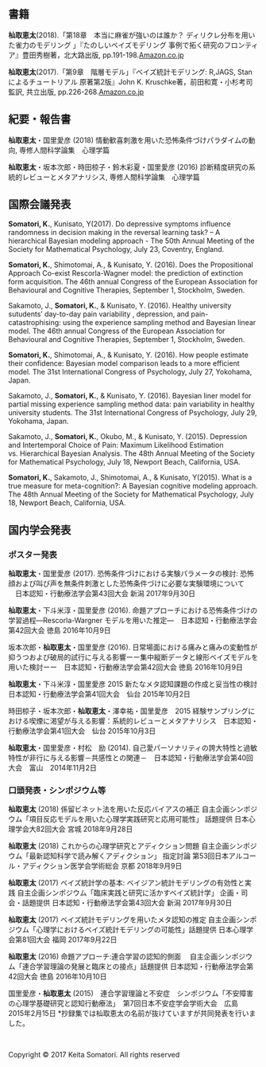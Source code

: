 <br />
<br />


## 書籍

**杣取恵太**(2018).「第18章　本当に麻雀が強いのは誰か？
ディリクレ分布を用いた雀力のモデリング 」『たのしいベイズモデリング 事例で拓く研究のフロンティア』豊田秀樹著，北大路出版, pp.191-198.[Amazon.co.jp](https://www.amazon.co.jp/%E3%81%9F%E3%81%AE%E3%81%97%E3%81%84%E3%83%99%E3%82%A4%E3%82%BA%E3%83%A2%E3%83%87%E3%83%AA%E3%83%B3%E3%82%B0-%E4%BA%8B%E4%BE%8B%E3%81%A7%E6%8B%93%E3%81%8F%E7%A0%94%E7%A9%B6%E3%81%AE%E3%83%95%E3%83%AD%E3%83%B3%E3%83%86%E3%82%A3%E3%82%A2-%E8%B1%8A%E7%94%B0-%E7%A7%80%E6%A8%B9/dp/4762830402)

**杣取恵太**(2017).「第9章　階層モデル」『ベイズ統計モデリング: R,JAGS, Stanによるチュートリアル 原著第2版』John K. Kruschke著，前田和寛・小杉考司監訳, 共立出版, pp.226-268.[Amazon.co.jp](https://www.amazon.co.jp/%E3%83%99%E3%82%A4%E3%82%BA%E7%B5%B1%E8%A8%88%E3%83%A2%E3%83%87%E3%83%AA%E3%83%B3%E3%82%B0-R-JAGS-Stan%E3%81%AB%E3%82%88%E3%82%8B%E3%83%81%E3%83%A5%E3%83%BC%E3%83%88%E3%83%AA%E3%82%A2%E3%83%AB-%E5%8E%9F%E8%91%97%E7%AC%AC2%E7%89%88/dp/4320113160)

## 紀要・報告書

**杣取恵太**・国里愛彦 (2018) 情動歓喜刺激を用いた恐怖条件づけパラダイムの動向, 専修人間科学論集　心理学篇

**杣取恵太**・坂本次郎・時田椋子・鈴木彩夏・国里愛彦 (2016) 診断精度研究の系統的レビューとメタアナリシス, 専修人間科学論集　心理学篇

## 国際会議発表

**Somatori, K.**, Kunisato, Y(2017). Do depressive symptoms influence randomness in decision making in the reversal learning task? – A hierarchical Bayesian modeling approach - The 50th Annual Meeting of the Society for Mathematical Psychology, July 23, Coventry, England.

**Somatori, K.**, Shimotomai, A., & Kunisato, Y. (2016). Does the Propositional Approach Co-exist Rescorla-Wagner model: the prediction of extinction form acquisition. The 46th annual Congress of the European Association for Behavioural and Cognitive Therapies, September 1, Stockholm, Sweden.

Sakamoto, J., **Somatori, K.**, & Kunisato, Y. (2016). Healthy university sutudents' day-to-day pain variability , depression, and pain-catastrophising: using the experience sampling method and Bayesian linear model. The 46th annual Congress of the European Association for Behavioural and Cognitive Therapies, September 1, Stockholm, Sweden.

**Somatori, K.**, Shimotomai, A., & Kunisato, Y. (2016). How people estimate their confidence: Bayesian model comparison leads to a more efficient model. The 31st International Congress of Psychology, July 27, Yokohama, Japan.

Sakamoto, J., **Somatori, K.**, & Kunisato, Y. (2016). Bayesian liner model for partial missing experience sampling method data: pain variability in healthy university students. The 31st International Congress of Psychology, July 29, Yokohama, Japan.

Sakamoto, J., **Somatori, K.**, Okubo, M., & Kunisato, Y. (2015). Depression and Intertemporal Choice of Pain: Maximum Likelihood Estimation vs. Hierarchical Bayesian Analysis. The 48th Annual Meeting of the Society for Mathematical Psychology, July 18, Newport Beach, California, USA.

**Somatori, K.**, Sakamoto, J., Shimotomai, A., & Kunisato, Y(2015). What is a true measure for meta-cognition?: A Bayesian cognitive modeling approach. The 48th Annual Meeting of the Society for Mathematical Psychology, July 18, Newport Beach, California, USA.

## 国内学会発表

### ポスター発表

**杣取恵太**・国里愛彦 (2017). 恐怖条件づけにおける実験パラメータの検討:
恐怖顔および叫び声を無条件刺激とした恐怖条件づけに必要な実験環境について
　日本認知・行動療法学会第43回大会 新潟 2017年9月30日

**杣取恵太**・下斗米淳・国里愛彦 (2016). 命題アプローチにおける恐怖条件づけの学習過程―Rescorla-Wargner モデルを用いた推定―　日本認知・行動療法学会第42回大会 徳島 2016年10月9日

坂本次郎・**杣取恵太**・国里愛彦 (2016). 日常場面における痛みと痛みの変動性が抑うつおよび破局的試行に与える影響ーー集中縦断データと線形ベイズモデルを用いた検討ーー　日本認知・行動療法学会第42回大会 徳島 2016年10月9日

**杣取恵太**・下斗米淳・国里愛彦 2015 新たなメタ認知課題の作成と妥当性の検討 日本認知・行動療法学会第41回大会　仙台 2015年10月2日

時田椋子・坂本次郎・**杣取恵太**・澤幸祐・国里愛彦　2015 経験サンプリングにおける喫煙に渇望が与える影響：系統的レビューとメタアナリシス　日本認知・行動療法学会第41回大会　仙台 2015年10月3日

**杣取恵太**・国里愛彦・村松　励 (2014). 自己愛パーソナリティの誇大特性と過敏特性が非行に与える影響－共感性との関連－　日本認知・行動療法学会第40回大会　富山　2014年11月2日

### 口頭発表・シンポジウム等

**杣取恵太** (2018) 係留ビネット法を用いた反応バイアスの補正
自主企画シンポジウム「項目反応モデルを用いた心理学実践研究と応用可能性」 話題提供 日本心理学会大82回大会 宮城 2018年9月28日

**杣取恵太** (2018) これからの心理学研究とアディクション問題
自主企画シンポジウム「最新認知科学で読み解くアディクション」 指定討論 第53回日本アルコール・アディクション医学会学術総会 京都 2018年9月9日

**杣取恵太** (2017) ベイズ統計学の基本: 
ベイジアン統計モデリングの有効性と実践
自主企画シンポジウム「臨床実践と研究に活かすベイズ統計学」 企画・司会・話題提供 日本認知・行動療法学会第43回大会 新潟 2017年9月30日

**杣取恵太** (2017) ベイズ統計モデリングを用いたメタ認知の推定
自主企画シンポジウム「心理学におけるベイズ統計モデリングの可能性」話題提供 日本心理学会第81回大会 福岡 2017年9月22日

**杣取恵太** (2016) 命題アプローチ:連合学習の認知的側面　
自主企画シンポジウム「連合学習理論の発展と臨床との接点」話題提供 日本認知・行動療法学会第42回大会 徳島 2016年10月10日

国里愛彦・**杣取恵太** (2015)　連合学習理論と不安症　シンポジウム「不安障害の心理学基礎研究と認知行動療法」　第7回日本不安症学会学術大会　広島　2015年2月15日 *抄録集では杣取恵太の名前が抜けていますが共同発表を行いました。


<br />
<p>Copyright &copy; 2017 Keita Somatori. All rights reserved </p>